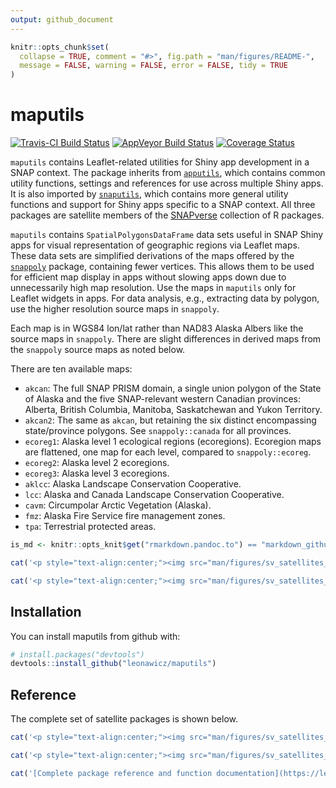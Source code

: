 ```yaml
---
output: github_document
---
```


<!-- README.md is generated from README.Rmd. Please edit that file -->

```r
knitr::opts_chunk$set(
  collapse = TRUE, comment = "#>", fig.path = "man/figures/README-",
  message = FALSE, warning = FALSE, error = FALSE, tidy = TRUE
)
```
# maputils

[![Travis-CI Build Status](https://travis-ci.org/leonawicz/maputils.svg?branch=master)](https://travis-ci.org/leonawicz/maputils)
[![AppVeyor Build Status](https://ci.appveyor.com/api/projects/status/github/leonawicz/maputils?branch=master&svg=true)](https://ci.appveyor.com/project/leonawicz/maputils)
[![Coverage Status](https://img.shields.io/codecov/c/github/leonawicz/maputils/master.svg)](https://codecov.io/github/leonawicz/maputils?branch=master)

`maputils` contains Leaflet-related utilities for Shiny app development in a SNAP context. The package inherits from [`apputils`](https://leonawicz.github.io/apputils/), which contains common utility functions, settings and references for use across multiple Shiny apps. It is also imported by [`snaputils`](https://leonawicz.github.io/snaputils/), which contains more general utility functions and support for Shiny apps specific to a SNAP context. All three packages are satellite members of the [SNAPverse](https://leonawicz.github.io/snapverse/) collection of R packages.

`maputils` contains `SpatialPolygonsDataFrame` data sets useful in SNAP Shiny apps for visual representation of geographic regions via Leaflet maps. These data sets are simplified derivations of the maps offered by the [`snappoly`](https://leonawicz.github.io/snappoly/) package, containing fewer vertices. This allows them to be used for efficient map display in apps without slowing apps down due to unnecessarily high map resolution. Use the maps in `maputils` only for Leaflet widgets in apps. For data analysis, e.g., extracting data by polygon, use the higher resolution source maps in `snappoly`.

Each map is in WGS84 lon/lat rather than NAD83 Alaska Albers like the source maps in `snappoly`.
There are slight differences in derived maps from the `snappoly` source maps as noted below.

There are ten available maps:

* `akcan`: The full SNAP PRISM domain, a single union polygon of the State of Alaska and the five SNAP-relevant western Canadian provinces: Alberta, British Columbia, Manitoba, Saskatchewan and Yukon Territory. 
* `akcan2`: The same as `akcan`, but retaining the six distinct encompassing state/province polygons. See `snappoly::canada` for all provinces.
* `ecoreg1`: Alaska level 1 ecological regions (ecoregions). Ecoregion maps are flattened, one map for each level, compared to `snappoly::ecoreg`.
* `ecoreg2`: Alaska level 2 ecoregions.
* `ecoreg3`: Alaska level 3 ecoregions.
* `aklcc`: Alaska Landscape Conservation Cooperative.
* `lcc`: Alaska and Canada Landscape Conservation Cooperative.
* `cavm`: Circumpolar Arctic Vegetation (Alaska).
* `fmz`: Alaska Fire Service fire management zones.
* `tpa`: Terrestrial protected areas.

```r
is_md <- knitr::opts_knit$get("rmarkdown.pandoc.to") == "markdown_github-ascii_identifiers"
```

```r
cat('<p style="text-align:center;"><img src="man/figures/sv_satellites_utils_map.png" width=350></p><br>')
```

```r
cat('<p style="text-align:center;"><img src="man/figures/sv_satellites_utils_map.svg"></p>')
```


## Installation

You can install maputils from github with:

```r
# install.packages("devtools")
devtools::install_github("leonawicz/maputils")
```

## Reference

The complete set of satellite packages is shown below.

```r
cat('<p style="text-align:center;"><img src="man/figures/sv_satellites_all.png" width=350></p><br>')
```

```r
cat('<p style="text-align:center;"><img src="man/figures/sv_satellites_all.svg"></p>')
```

```r
cat('[Complete package reference and function documentation](https://leonawicz.github.io/maputils/)')
```

